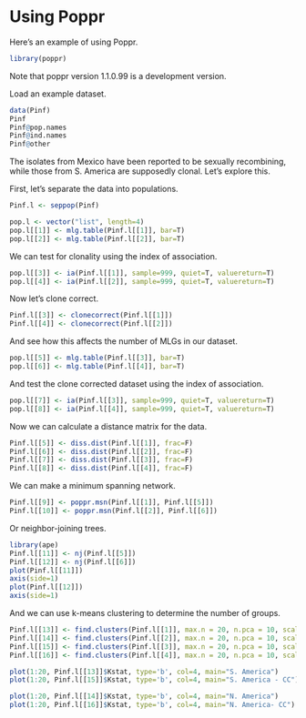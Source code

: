 Using Poppr
========================================================

Here's an example of using Poppr.

```r
library(poppr)
```

Note that poppr version 1.1.0.99 is a development version.

Load an example dataset.

```r
data(Pinf)
Pinf
Pinf@pop.names
Pinf@ind.names
Pinf@other
```


The isolates from Mexico have been reported to be sexually recombining, while those from S. America are supposedly clonal.  Let's explore this.

First, let's separate the data into populations.

```r
Pinf.l <- seppop(Pinf)
```



```r
pop.l <- vector("list", length=4)
pop.l[[1]] <- mlg.table(Pinf.l[[1]], bar=T)
pop.l[[2]] <- mlg.table(Pinf.l[[2]], bar=T)
```


We can test for clonality using the index of association.

```r
pop.l[[3]] <- ia(Pinf.l[[1]], sample=999, quiet=T, valuereturn=T)
pop.l[[4]] <- ia(Pinf.l[[2]], sample=999, quiet=T, valuereturn=T)
```


Now let's clone correct.


```r
Pinf.l[[3]] <- clonecorrect(Pinf.l[[1]])
Pinf.l[[4]] <- clonecorrect(Pinf.l[[2]])
```


And see how this affects the number of MLGs in our dataset.

```r
pop.l[[5]] <- mlg.table(Pinf.l[[3]], bar=T)
pop.l[[6]] <- mlg.table(Pinf.l[[4]], bar=T)
```


And test the clone corrected dataset using the index of association.


```r
pop.l[[7]] <- ia(Pinf.l[[3]], sample=999, quiet=T, valuereturn=T)
pop.l[[8]] <- ia(Pinf.l[[4]], sample=999, quiet=T, valuereturn=T)
```


Now we can calculate a distance matrix for the data.


```r
Pinf.l[[5]] <- diss.dist(Pinf.l[[1]], frac=F)
Pinf.l[[6]] <- diss.dist(Pinf.l[[2]], frac=F)
Pinf.l[[7]] <- diss.dist(Pinf.l[[3]], frac=F)
Pinf.l[[8]] <- diss.dist(Pinf.l[[4]], frac=F)
```


We can make a minimum spanning network.

```r
Pinf.l[[9]] <- poppr.msn(Pinf.l[[1]], Pinf.l[[5]])
Pinf.l[[10]] <- poppr.msn(Pinf.l[[2]], Pinf.l[[6]])
```


Or neighbor-joining trees.

```r
library(ape)
Pinf.l[[11]] <- nj(Pinf.l[[5]])
Pinf.l[[12]] <- nj(Pinf.l[[6]])
plot(Pinf.l[[11]])
axis(side=1)
plot(Pinf.l[[12]])
axis(side=1)
```


And we can use k-means clustering to determine the number of groups.


```r
Pinf.l[[13]] <- find.clusters(Pinf.l[[1]], max.n = 20, n.pca = 10, scale = FALSE, choose.n.clust=F, quiet=T)
Pinf.l[[14]] <- find.clusters(Pinf.l[[2]], max.n = 20, n.pca = 10, scale = FALSE, choose.n.clust=F)
Pinf.l[[15]] <- find.clusters(Pinf.l[[3]], max.n = 20, n.pca = 10, scale = FALSE, choose.n.clust=F)
Pinf.l[[16]] <- find.clusters(Pinf.l[[4]], max.n = 20, n.pca = 10, scale = FALSE, choose.n.clust=F)

plot(1:20, Pinf.l[[13]]$Kstat, type='b', col=4, main="S. America")
plot(1:20, Pinf.l[[15]]$Kstat, type='b', col=4, main="S. America - CC")

plot(1:20, Pinf.l[[14]]$Kstat, type='b', col=4, main="N. America")
plot(1:20, Pinf.l[[16]]$Kstat, type='b', col=4, main="N. America- CC")
```

